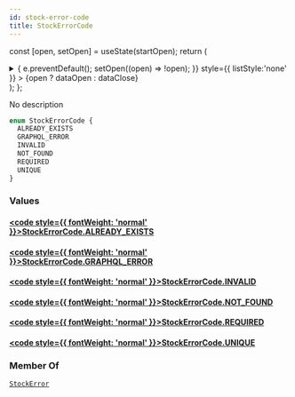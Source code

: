 ```yaml
---
id: stock-error-code
title: StockErrorCode
---
```






const [open, setOpen] = useState(startOpen);
return (
<details {...(open ? { open: true } : {})} className="details" style={{ border:'none', boxShadow:'none', background:'var(--ifm-background-color)' }}>
<summary
onClick={(e) => {
e.preventDefault();
setOpen((open) => !open);
}}
style={{ listStyle:'none' }} >
{open ? dataOpen : dataClose}
</summary>
{open && children}
</details>
);
};

No description

```graphql
enum StockErrorCode {
  ALREADY_EXISTS
  GRAPHQL_ERROR
  INVALID
  NOT_FOUND
  REQUIRED
  UNIQUE
}
```

### Values

#### [<code style={{ fontWeight: 'normal' }}>StockErrorCode.<b>ALREADY_EXISTS</b></code>](#)

#### [<code style={{ fontWeight: 'normal' }}>StockErrorCode.<b>GRAPHQL_ERROR</b></code>](#)

#### [<code style={{ fontWeight: 'normal' }}>StockErrorCode.<b>INVALID</b></code>](#)

#### [<code style={{ fontWeight: 'normal' }}>StockErrorCode.<b>NOT_FOUND</b></code>](#)

#### [<code style={{ fontWeight: 'normal' }}>StockErrorCode.<b>REQUIRED</b></code>](#)

#### [<code style={{ fontWeight: 'normal' }}>StockErrorCode.<b>UNIQUE</b></code>](#)

### Member Of

[`StockError`](../../../api-reference/products/objects/stock-error.mdx) <Badge class="badge badge--secondary" text="object"/>
